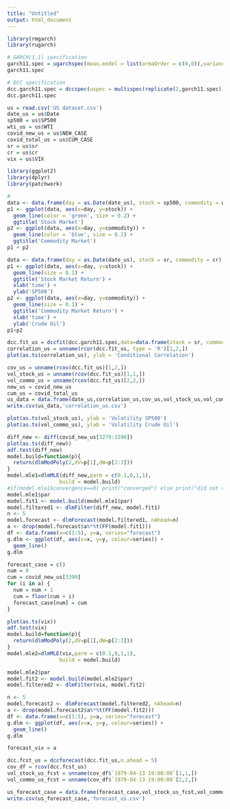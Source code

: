 ```yaml
---
title: "Untitled"
output: html_document
---
```


```r
library(rmgarch)
library(rugarch)
```

```r
# GARCH(1,1) specification
garch11.spec = ugarchspec(mean.model = list(armaOrder = c(0,0)),variance.model = list(garchOrder = c(1,1), model = "sGARCH"),distribution.model = "norm")
garch11.spec
```

```r
# DCC specification
dcc.garch11.spec = dccspec(uspec = multispec(replicate(2,garch11.spec)),dccOrder = c(1,1),distribution = "mvnorm")
dcc.garch11.spec
```

```r
us = read.csv('US dataset.csv')
date_us = us$Date
sp500 = us$SP500
wti_us = us$WTI
covid_new_us = us$NEW_CASE
covid_total_us = us$CUM_CASE
sr = us$sr
cr = us$cr
vix = us$VIX
```

```r
library(ggplot2)
library(dplyr)
library(patchwork) 

# 
data <- data.frame(day = as.Date(date_us), stock = sp500, commodity = wti_us)
p1 <- ggplot(data, aes(x=day, y=stock)) +
  geom_line(color = 'green', size = 0.2) +
  ggtitle('Stock Market') 
p2 <- ggplot(data, aes(x=day, y=commodity)) +
  geom_line(color = 'blue', size = 0.2) +
  ggtitle('Commodity Market') 
p1 + p2
```

```r
data <- data.frame(day = as.Date(date_us), stock = sr, commodity = cr)
p1 <- ggplot(data, aes(x=day, y=stock)) +
  geom_line(size = 0.1) +
  ggtitle('Stock Market Return') +
  xlab('time') +
  ylab('SP500')
p2 <- ggplot(data, aes(x=day, y=commodity)) +
  geom_line(size = 0.1) +
  ggtitle('Commodity Market Return') +
  xlab('time') +
  ylab('Crude Oil')
p1+p2
```

```r
dcc.fit_us = dccfit(dcc.garch11.spec,data=data.frame(stock = sr, commodity = cr))
correlation_us = unname(rcor(dcc.fit_us, type = 'R')[1,2,])
plot(as.ts(correlation_us), ylab = 'Conditional Correlation')
```

```r
cov_us = unname(rcov(dcc.fit_us)[1,2,])
vol_stock_us = unname(rcov(dcc.fit_us)[1,1,])
vol_commo_us = unname(rcov(dcc.fit_us)[2,2,])
new_us = covid_new_us
cum_us = covid_total_us
us_data = data.frame(date_us,correlation_us,cov_us,vol_stock_us,vol_commo_us,new_us,cum_us,vix)
write.csv(us_data,'correlation_us.csv')
```

```r
plot(as.ts(vol_stock_us), ylab = 'Volatility SP500')
plot(as.ts(vol_commo_us), ylab = 'Volatility Crude Oil')
```

```r
diff_new <- diff(covid_new_us[3279:3390])
plot(as.ts(diff_new))
adf.test(diff_new)
model.build=function(p){
  return(dlmModPoly(2,dV=p[1],dW=p[2:3]))
}
model.mle1=dlmMLE(diff_new,parm = c(0.1,0,1,1),
                 build = model.build)
#if(model.mle1$convergence==0) print("converged") else print("did not converge")
model.mle1$par
model.fit1 <- model.build(model.mle1$par)
model.filtered1 <- dlmFilter(diff_new, model.fit1)
n <- 5
model.forecast <- dlmForecast(model.filtered1, nAhead=n)
a <- drop(model.forecast$a%*%t(FF(model.fit1)))
df <- data.frame(x=c(1:5), y=a, series="forecast")
g.dlm <- ggplot(df, aes(x=x, y=y, colour=series)) + 
  geom_line()
g.dlm
```

```r
forecast_case = c()
num = 0
cum = covid_new_us[3390]
for (i in a) {
  num = num + 1
  cum = floor(cum + i)
  forecast_case[num] = cum
}
```

```r
plot(as.ts(vix))
adf.test(vix)
model.build=function(p){
  return(dlmModPoly(2,dV=p[1],dW=p[2:3]))
}
model.mle2=dlmMLE(vix,parm = c(0.1,0,1,1),
                 build = model.build)

model.mle2$par
model.fit2 <- model.build(model.mle2$par)
model.filtered2 <- dlmFilter(vix, model.fit2)

n <- 5
model.forecast2 <- dlmForecast(model.filtered2, nAhead=n)
a <- drop(model.forecast2$a%*%t(FF(model.fit2)))
df <- data.frame(x=c(1:5), y=a, series="forecast")
g.dlm <- ggplot(df, aes(x=x, y=y, colour=series)) + 
  geom_line()
g.dlm

forecast_vix = a
```


```r
dcc.fcst_us = dccforecast(dcc.fit_us,n.ahead = 5)
cov_df = rcov(dcc.fcst_us)
vol_stock_us_fcst = unname(cov_df$`1979-04-13 19:00:00`[1,1,])
vol_commo_us_fcst = unname(cov_df$`1979-04-13 19:00:00`[2,2,])
```

```r
us_forecast_case = data.frame(forecast_case,vol_stock_us_fcst,vol_commo_us_fcst,forecast_vix)
write.csv(us_forecast_case,'forecast_us.csv')
```

